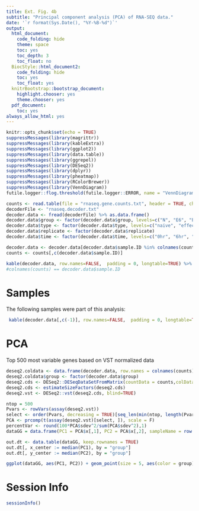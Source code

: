 ```yaml
---
title: Ext. Fig. 4b
subtitle: "Principal component analysis (PCA) of RNA-SEQ data."
date: '`r format(Sys.Date(), "%Y-%B-%d")`'
output:
  html_document:
    code_folding: hide
    theme: space
    toc: yes
    toc_depth: 3
    toc_float: no
  BiocStyle::html_document2:
    code_folding: hide
    toc: yes
    toc_float: yes
  knitrBootstrap::bootstrap_document:
    highlight.chooser: yes
    theme.chooser: yes
  pdf_document:
    toc: yes
always_allow_html: yes
---
```



```r
knitr::opts_chunk$set(echo = TRUE)
suppressMessages(library(magrittr))
suppressMessages(library(kableExtra))
suppressMessages(library(ggplot2))
suppressMessages(library(data.table))
suppressMessages(library(ggrepel))
suppressMessages(library(DESeq2))
suppressMessages(library(dplyr))
suppressMessages(library(pheatmap))
suppressMessages(library(RColorBrewer))
suppressMessages(library(VennDiagram))
futile.logger::flog.threshold(futile.logger::ERROR, name = "VennDiagramLogger")
```


```r
counts <- read.table(file = "rnaseq.gene.counts.txt", header = TRUE, check.names=FALSE, row.names=1)
decoderFile <- "rnaseq.decoder.txt"
decoder.data <- fread(decoderFile) %>% as.data.frame()
decoder.data$group <- factor(decoder.data$group, levels=c("N", "E6", "E12", "E24","L6", "L12", "L24"))
decoder.data$type <- factor(decoder.data$type, levels=c("naive", "effector", "tumor"))
decoder.data$replicate <- factor(decoder.data$replicate)
decoder.data$time <- factor(decoder.data$time, levels=c("0hr", "6hr", "12hr", "24hr"))

decoder.data <- decoder.data[decoder.data$sample.ID %in% colnames(counts),]
counts <- counts[,c(decoder.data$sample.ID)]

kable(decoder.data, row.names=FALSE,  padding = 0, longtable=TRUE) %>%  kable_styling(bootstrap_options = c("striped", "hover", "condensed"))
#colnames(counts) == decoder.data$sample.ID 
```



# Samples

The following samples were part of this analysis:

```r
 kable(decoder.data[,c(-1)], row.names=FALSE,  padding = 0, longtable=TRUE) %>%  kable_styling(bootstrap_options = c("striped", "hover", "condensed"))
```

# PCA

Top 500 most variable genes based on VST normalized data

```r
deseq2.coldata <- data.frame(decoder.data, row.names = colnames(counts), stringsAsFactors=F)
deseq2.coldata$group <- factor(decoder.data$group)
deseq2.cds <- DESeq2::DESeqDataSetFromMatrix(countData = counts,colData = deseq2.coldata, design = ~group)
deseq2.cds <- estimateSizeFactors(deseq2.cds)
deseq2.vst <- DESeq2::vst(deseq2.cds, blind=TRUE)

ntop = 500
Pvars <- rowVars(assay(deseq2.vst))
select <- order(Pvars, decreasing = TRUE)[seq_len(min(ntop, length(Pvars)))]
PCA <- prcomp(t(assay(deseq2.vst)[select, ]), scale = F)
percentVar <- round(100*PCA$sdev^2/sum(PCA$sdev^2),1)
dataGG = data.frame(PC1 = PCA$x[,1], PC2 = PCA$x[,2], sampleName = row.names(colData(deseq2.vst)),colData(deseq2.vst))

out.dt <- data.table(dataGG, keep.rownames = TRUE)
out.dt[, x_center := median(PC1), by = "group"]
out.dt[, y_center := median(PC2), by = "group"]

ggplot(dataGG, aes(PC1, PC2)) + geom_point(size = 5, aes(color = group), show.legend = T) + theme_bw(base_size =18)   + xlab( paste0("PC1: ",  round(percentVar[1],4), "% variance")) + ylab( paste0("PC2: ", round(percentVar[2],4), "% variance")) + theme(legend.position="bottom")   + geom_point(shape = 1,size=5,colour = "black") + scale_color_manual(values=c("N" = "#636363", "E24" = "#66c2a4", "E12" = "#99d8c9", "E6" = "#ccece6", "L6" = "#c6dbef", "L12"  = "#6baed6",  "L24"  = "#4398cb"), name="")   + theme(plot.background = element_blank(), panel.grid.minor = element_blank(), panel.grid.major = element_blank()) + theme(legend.position ="none") + geom_label_repel(data=unique(out.dt[,c("x_center", "y_center", "group")]), aes(x = x_center, y = y_center, label = group), inherit.aes = FALSE, fontface = "plain", size = 4, segment.color = 'transparent') 
```


# Session Info
```r
sessionInfo()
```